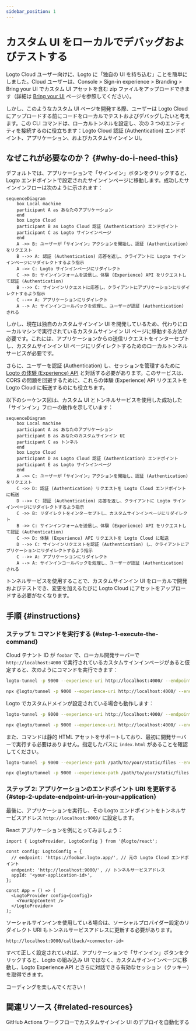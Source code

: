 ```yaml
---
sidebar_position: 1
---
```



# カスタム UI をローカルでデバッグおよびテストする

Logto Cloud ユーザー向けに、Logto に「独自の UI を持ち込む」ことを簡単にしました。Cloud ユーザーは、<CloudLink to="/sign-in-experience/branding">Console > Sign-in experience > Branding > Bring your UI</CloudLink> でカスタム UI アセットを含む zip ファイルをアップロードできます（詳細は [Bring your UI](/customization/bring-your-ui) ページを参照してください）。

しかし、このようなカスタム UI ページを開発する際、ユーザーは Logto Cloud にアップロードする前にコードをローカルでテストおよびデバッグしたいと考えます。この CLI コマンドは、ローカルトンネルを設定し、次の 3 つのエンティティを接続するのに役立ちます：Logto Cloud 認証 (Authentication) エンドポイント、アプリケーション、およびカスタムサインイン UI。

## なぜこれが必要なのか？ \{#why-do-i-need-this}

デフォルトでは、アプリケーションで「サインイン」ボタンをクリックすると、Logto エンドポイントで設定されたサインインページに移動します。成功したサインインフローは次のように示されます：

```mermaid
sequenceDiagram
    box Local machine
    participant A as あなたのアプリケーション
    end
    box Logto Cloud
    participant B as Logto Cloud 認証 (Authentication) エンドポイント
    participant C as Logto サインインページ
    end
    A ->> B: ユーザーが「サインイン」アクションを開始し、認証 (Authentication) をリクエスト
    B -->> A: 認証 (Authentication) 応答を返し、クライアントに Logto サインインページにリダイレクトするよう指示
    A ->> C: Logto サインインページにリダイレクト
    C ->> B: サインインフォームを送信し、体験 (Experience) API をリクエストして認証 (Authentication)
    B -->> C: サインインリクエストに応答し、クライアントにアプリケーションにリダイレクトするよう指示
    C -->> A: アプリケーションにリダイレクト
    A --> A: サインインコールバックを処理し、ユーザーが認証 (Authentication) される
```

しかし、現在は独自のカスタムサインイン UI を開発しているため、代わりにローカルマシンで実行されているカスタムサインイン UI ページに移動する方法が必要です。これには、アプリケーションからの送信リクエストをインターセプトし、カスタムサインイン UI ページにリダイレクトするためのローカルトンネルサービスが必要です。

さらに、ユーザーを認証 (Authentication) し、セッションを管理するために [Logto の体験 (Experience) API](https://openapi.logto.io/group/endpoint-experience) と対話する必要があります。このサービスは、CORS の問題を回避するために、これらの体験 (Experience) API リクエストを Logto Cloud に転送するのにも役立ちます。

以下のシーケンス図は、カスタム UI とトンネルサービスを使用した成功した「サインイン」フローの動作を示しています：

```mermaid
sequenceDiagram
    box Local machine
    participant A as あなたのアプリケーション
    participant B as あなたのカスタムサインイン UI
    participant C as トンネル
    end
    box Logto Cloud
    participant D as Logto Cloud 認証 (Authentication) エンドポイント
    participant E as Logto サインインページ
    end
    A ->> C: ユーザーが「サインイン」アクションを開始し、認証 (Authentication) をリクエスト
    C ->> D: 認証 (Authentication) リクエストを Logto Cloud エンドポイントに転送
    D -->> C: 認証 (Authentication) 応答を返し、クライアントに Logto サインインページにリダイレクトするよう指示
    C ->> B: リダイレクトをインターセプトし、カスタムサインインページにリダイレクト
    B ->> C: サインインフォームを送信し、体験 (Experience) API をリクエストして認証 (Authentication)
    C ->> D: 体験 (Experience) API リクエストを Logto Cloud に転送
    D -->> C: サインインリクエストを認証 (Authentication) し、クライアントにアプリケーションにリダイレクトするよう指示
    C -->> A: アプリケーションにリダイレクト
    A --> A: サインインコールバックを処理し、ユーザーが認証 (Authentication) される
```

トンネルサービスを使用することで、カスタムサインイン UI をローカルで開発およびテストでき、変更を加えるたびに Logto Cloud にアセットをアップロードする必要がなくなります。

## 手順 \{#instructions}

### ステップ 1: コマンドを実行する \{#step-1-execute-the-command}

Cloud テナント ID が `foobar` で、ローカル開発サーバーで `http://localhost:4000` で実行されているカスタムサインインページがあると仮定すると、次のようにコマンドを実行できます：

<Tabs groupId="cmd">

  <TabItem value="cli" label="CLI">

```bash
logto-tunnel -p 9000 --experience-uri http://localhost:4000/ --endpoint https://foobar.logto.app/
```

  </TabItem>
  <TabItem value="npx" label="npx">

```bash
npx @logto/tunnel -p 9000 --experience-uri http://localhost:4000/ --endpoint https://foobar.logto.app/
```

  </TabItem>

</Tabs>

Logto でカスタムドメインが設定されている場合も動作します：

<Tabs groupId="cmd">

  <TabItem value="cli" label="CLI">

```bash
logto-tunnel -p 9000 --experience-uri http://localhost:4000/ --endpoint https://your.custom.domain/
```

  </TabItem>
  <TabItem value="npx" label="npx">

```bash
npx @logto/tunnel -p 9000 --experience-uri http://localhost:4000/ --endpoint https://your.custom.domain/
```

  </TabItem>

</Tabs>

また、コマンドは静的 HTML アセットをサポートしており、最初に開発サーバーで実行する必要はありません。指定したパスに `index.html` があることを確認してください。

<Tabs groupId="cmd">

  <TabItem value="cli" label="CLI">

```bash
logto-tunnel -p 9000 --experience-path /path/to/your/static/files --endpoint https://foobar.logto.app/
```

  </TabItem>
  <TabItem value="npx" label="npx">

```bash
npx @logto/tunnel -p 9000 --experience-path /path/to/your/static/files --endpoint https://foobar.logto.app/
```

  </TabItem>

</Tabs>

### ステップ 2: アプリケーションのエンドポイント URI を更新する \{#step-2-update-endpoint-uri-in-your-application}

最後に、アプリケーションを実行し、その Logto エンドポイントをトンネルサービスアドレス `http://localhost:9000/` に設定します。

React アプリケーションを例にとってみましょう：

```tsx title=App.tsx
import { LogtoProvider, LogtoConfig } from '@logto/react';

const config: LogtoConfig = {
  // endpoint: 'https://foobar.logto.app/', // 元の Logto Cloud エンドポイント
  endpoint: 'http://localhost:9000/', // トンネルサービスアドレス
  appId: '<your-application-id>',
};

const App = () => (
  <LogtoProvider config={config}>
    <YourAppContent />
  </LogtoProvider>
);
```

ソーシャルサインインを使用している場合は、ソーシャルプロバイダー設定のリダイレクト URI もトンネルサービスアドレスに更新する必要があります。

```
http://localhost:9000/callback/<connector-id>
```

すべて正しく設定されていれば、アプリケーションで「サインイン」ボタンをクリックすると、Logto の組み込み UI ではなく、カスタムサインインページに移動し、Logto Experience API とさらに対話できる有効なセッション（クッキー）を取得できます。

コーディングを楽しんでください！

## 関連リソース \{#related-resources}

<Url href="https://blog.logto.io/automate-custom-sign-in-ui-deployment-with-github-actions">
  GitHub Actions ワークフローでカスタムサインイン UI のデプロイを自動化する
</Url>
